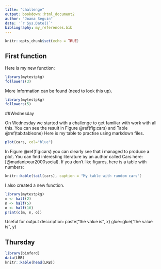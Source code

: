 ```yaml
---
title: "challenge"
output: bookdown::html_document2
author: "Joana Seguin"
date: '`r Sys.Date()`'
bibliography: my_references.bib
---
```


```r
knitr::opts_chunk$set(echo = TRUE)
```
## First function

Here is my new function:

```r
library(mytestpkg)
followers(3)
```

More Information can be found (need to look this up).

```r
library(mytestpkg)
followers(5)

```

##Wednesday

On Wednesday we started with a challenge to get familiar with work with all this. You can see the result in Figure \@ref(fig:cars) and Table \@ref(tab:tableone) 
Here is my table to practise using markdown files. 

```r
plot(cars, col="blue")
```

In Figure \@ref(fig:cars) you can clearly see that i managed to produce a plot. You can find interesting literature by an author called Cars here: [@madanipour2000social].
If you don't like figures, here is a table with numbers:

```r
knitr::kable(tail(cars), caption = "My table with random cars")
```

I also created a new function. 
```r
library(mytestpkg)
m <- half(2)
n <- half(5)
o <- half(10)
print(c(m, n, o))
```

Useful for output description:
paste("the value is", x)
glue::glue("the value is", y)

## Thursday
<!-- packrat is for using old package versions (=#packrat::on()), but inconvenience is that you take the packages with you which makes your project very large
-->

```r
library(binford)
data(LRB)
knitr::kable(head(LRB))
```

